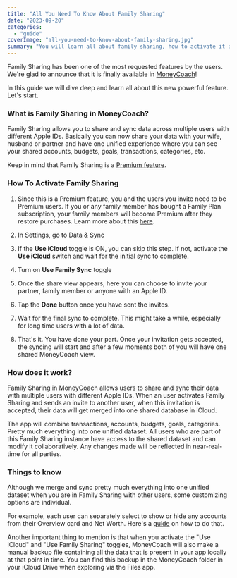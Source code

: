 ```yaml
---
title: "All You Need To Know About Family Sharing"
date: "2023-09-20"
categories: 
  - "guide"
coverImage: "all-you-need-to-know-about-family-sharing.jpg"
summary: "You will learn all about family sharing, how to activate it and more."
---
```


Family Sharing has been one of the most requested features by the users. We're glad to announce that it is finally available in [MoneyCoach](/)!

In this guide we will dive deep and learn all about this new powerful feature. Let's start.

### What is Family Sharing in MoneyCoach?

Family Sharing allows you to share and sync data across multiple users with different Apple IDs. Basically you can now share your data with your wife, husband or partner and have one unified experience where you can see your shared accounts, budgets, goals, transactions, categories, etc.

Keep in mind that Family Sharing is a [Premium feature](/features).

### How To Activate Family Sharing

1. Since this is a Premium feature, you and the users you invite need to be Premium users. If you or any family member has bought a Family Plan subscription, your family members will become Premium after they restore purchases. Learn more about this [here](https://support.apple.com/en-us/HT201088).

2. In Settings, go to Data & Sync

3. If the **Use iCloud** toggle is ON, you can skip this step. If not, activate the **Use iCloud** switch and wait for the initial sync to complete.

4. Turn on **Use Family Sync** toggle

5. Once the share view appears, here you can choose to invite your partner, family member or anyone with an Apple ID.

6. Tap the **Done** button once you have sent the invites.

7. Wait for the final sync to complete. This might take a while, especially for long time users with a lot of data.

8. That's it. You have done your part. Once your invitation gets accepted, the syncing will start and after a few moments both of you will have one shared MoneyCoach view.

### How does it work?

Family Sharing in MoneyCoach allows users to share and sync their data with multiple users with different Apple IDs. When an user activates Family Sharing and sends an invite to another user, when this invitation is accepted, their data will get merged into one shared database in iCloud.

The app will combine transactions, accounts, budgets, goals, categories. Pretty much everything into one unified dataset. All users who are part of this Family Sharing instance have access to the shared dataset and can modify it collaboratively. Any changes made will be reflected in near-real-time for all parties.

### Things to know

Although we merge and sync pretty much everything into one unified dataset when you are in Family Sharing with other users, some customizing options are individual. 

For example, each user can separately select to show or hide any accounts from their Overview card and Net Worth. Here's a [guide](/guides/how-to-show-hide-accounts) on how to do that.

Another important thing to mention is that when you activate the "Use iCloud" and "Use Family Sharing" toggles, MoneyCoach will also make a manual backup file containing all the data that is present in your app locally at that point in time. You can find this backup in the MoneyCoach folder in your iCloud Drive when exploring via the Files app.
